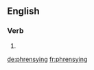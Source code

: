 ==English==

===Verb===
{{head|en}}

# {{present participle of|phrensy|lang=en}}

[[de:phrensying]]
[[fr:phrensying]]